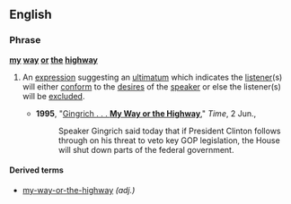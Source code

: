 ==English==

===Phrase===
'''[[my]] [[way]] [[or]] [[the]] [[highway]]'''

# {{chiefly|US|idiomatic}} An [[expression]] suggesting an [[ultimatum]] which indicates the [[listener]](s) will either [[conform]] to the [[desire]]s of the [[speaker]] or else the listener(s) will be [[exclude]]d.
#*'''1995''', "[http://www.time.com/time/nation/article/0,8599,3984,00.html Gingrich . . . '''My Way or the Highway''']," ''Time'', 2 Jun.,
#*:Speaker Gingrich said today that if President Clinton follows through on his threat to veto key GOP legislation, the House will shut down parts of the federal government.

====Derived terms====
* [[my-way-or-the-highway]] ''(adj.)''